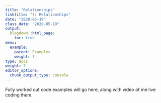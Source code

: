 ```yaml
---
title: "Relationships"
linktitle: "7: Relationships"
date: "2020-05-19"
class_date: "2020-05-19"
output:
  blogdown::html_page:
    toc: true
menu:
  example:
    parent: Examples
    weight: 7
type: docs
weight: 7
editor_options: 
  chunk_output_type: console
---
```


Fully worked out code examples will go here, along with video of me live coding them.
